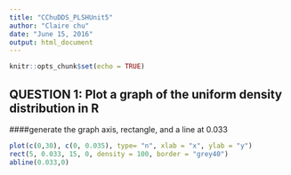 ```yaml
---
title: "CChuDDS_PLSHUnit5"
author: "Claire chu"
date: "June 15, 2016"
output: html_document
---
```


```r
knitr::opts_chunk$set(echo = TRUE)
```

## QUESTION 1: Plot a graph of the uniform density distribution in R

####generate the graph axis, rectangle, and a line at 0.033
```r
plot(c(0,30), c(0, 0.035), type= "n", xlab = "x", ylab = "y")
rect(5, 0.033, 15, 0, density = 100, border = "grey40")
abline(0.033,0)
```

